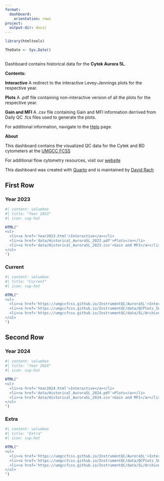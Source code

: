 ```yaml
---
format:
  dashboard:
    orientation: rows
project:
  output-dir: docs/
---
```


```r
library(htmltools)
```

```r
TheDate <- Sys.Date()
```

## {.sidebar}
Dashboard contains historical data for the **Cytek Aurora 5L**.

**Contents:**

**Interactive** A redirect to the interactive Levey-Jennings plots for the respective year.

**Plots** A .pdf file containing non-interactive version of all the plots for the respective year.

**Gain and MFI** A .csv file containing Gain and MFI information derrived from Daily QC .fcs files used to generate the plots.

For additional information, navigate to the [Help](https://umgccfcss.github.io/InstrumentQC/help) page.

**About**

This dashboard contains the visualized QC data for the Cytek and BD cytometers at the [UMGCC FCSS](https://www.medschool.umaryland.edu/cibr/core/umgccc_flow/)

For additional flow cytometry resources, visit our [website](https://sites.google.com/view/umgcccflow/home)

This dashboard was created with [Quarto](https://quarto.org/) and is maintained by [David Rach](https://github.com/DavidRach)


## First Row {height="50%"}

### Year 2023 {width="50%"}

::: {.card title="" width="33%"}

:::

```r
#| content: valuebox
#| title: "Year 2023"
#| icon: cup-hot

HTML("
<ul>
  <li><a href='Year2023.html'>Interactive</a></li>
  <li><a href='data/Historical_Aurora5L_2023.pdf'>Plots</a></li>
  <li><a href='data/Historical_Aurora5L_2023.csv'>Gain and MFI</a></li>
</ul>
")
```

### Current {width="50%"}

::: {.card title="" width="33%"}

:::

```r
#| content: valuebox
#| title: "Current"
#| icon: cup-hot

HTML("
<ul>
  <li><a href='https://umgccfcss.github.io/InstrumentQC/Aurora5L'>Interactive</a></li>
  <li><a href='https://umgccfcss.github.io/InstrumentQC/data/QCPlots_5L.pdf'>Plots</a></li>
  <li><a href='https://umgccfcss.github.io/InstrumentQC/data/5L/Archive/BeadData5L.csv'>Gain and MFI</a></li>
</ul>
")
```

## Second Row {height="50%"}

### Year 2024 {width="50%"}

```r
#| content: valuebox
#| title: "Year 2024"
#| icon: cup-hot

HTML("
<ul>
  <li><a href='Year2024.html'>Interactive</a></li>
  <li><a href='data/Historical_Aurora5L_2024.pdf'>Plots</a></li>
  <li><a href='data/Historical_Aurora5L_2024.csv'>Gain and MFI</a></li>
</ul>
")
```

::: {.card title="" width="33%"}

:::


### Extra {width="50%"}

```r
#| content: valuebox
#| title: "Extra"
#| icon: cup-hot

HTML("
<ul>
  <li><a href='https://umgccfcss.github.io/InstrumentQC/Aurora5L'>Interactive</a></li>
  <li><a href='https://umgccfcss.github.io/InstrumentQC/data/QCPlots_5L.pdf'>Plots</a></li>
  <li><a href='https://umgccfcss.github.io/InstrumentQC/data/5L/Archive/BeadData5L.csv'>Gain and MFI</a></li>
</ul>
")

```

::: {.card title="" width="33%"}

:::
 





